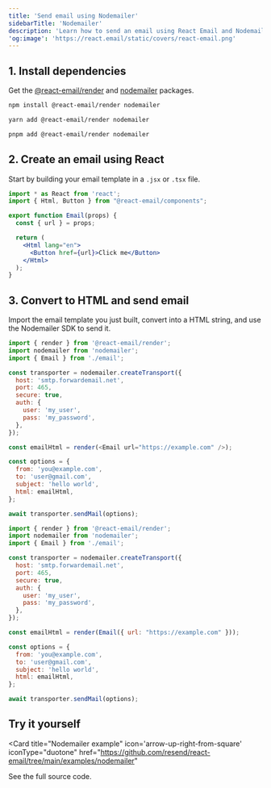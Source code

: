 ```yaml
---
title: 'Send email using Nodemailer'
sidebarTitle: 'Nodemailer'
description: 'Learn how to send an email using React Email and Nodemailer.'
'og:image': 'https://react.email/static/covers/react-email.png'
---
```


## 1. Install dependencies

Get the [@react-email/render](https://www.npmjs.com/package/@react-email/render) and [nodemailer](https://www.npmjs.com/package/nodemailer) packages.

<CodeGroup>

```sh npm
npm install @react-email/render nodemailer
```

```sh yarn
yarn add @react-email/render nodemailer
```

```sh pnpm
pnpm add @react-email/render nodemailer
```

</CodeGroup>

## 2. Create an email using React

Start by building your email template in a `.jsx` or `.tsx` file.

```jsx email.jsx
import * as React from 'react';
import { Html, Button } from "@react-email/components";

export function Email(props) {
  const { url } = props;

  return (
    <Html lang="en">
      <Button href={url}>Click me</Button>
    </Html>
  );
}
```

## 3. Convert to HTML and send email

Import the email template you just built, convert into a HTML string, and use the Nodemailer SDK to send it.

<CodeGroup>

```js React
import { render } from '@react-email/render';
import nodemailer from 'nodemailer';
import { Email } from './email';

const transporter = nodemailer.createTransport({
  host: 'smtp.forwardemail.net',
  port: 465,
  secure: true,
  auth: {
    user: 'my_user',
    pass: 'my_password',
  },
});

const emailHtml = render(<Email url="https://example.com" />);

const options = {
  from: 'you@example.com',
  to: 'user@gmail.com',
  subject: 'hello world',
  html: emailHtml,
};

await transporter.sendMail(options);
```

```js NodeJS
import { render } from '@react-email/render';
import nodemailer from 'nodemailer';
import { Email } from './email';

const transporter = nodemailer.createTransport({
  host: 'smtp.forwardemail.net',
  port: 465,
  secure: true,
  auth: {
    user: 'my_user',
    pass: 'my_password',
  },
});

const emailHtml = render(Email({ url: "https://example.com" }));

const options = {
  from: 'you@example.com',
  to: 'user@gmail.com',
  subject: 'hello world',
  html: emailHtml,
};

await transporter.sendMail(options);
```

</CodeGroup>

## Try it yourself

<Card
  title="Nodemailer example"
  icon='arrow-up-right-from-square'
  iconType="duotone"
  href="https://github.com/resend/react-email/tree/main/examples/nodemailer"
>
  See the full source code.
</Card>
